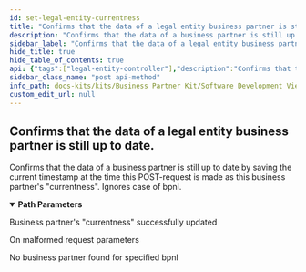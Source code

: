 ```yaml
---
id: set-legal-entity-currentness
title: "Confirms that the data of a legal entity business partner is still up to date."
description: "Confirms that the data of a business partner is still up to date by saving the current timestamp at the time this POST-request is made as this business partner's 'currentness'. Ignores case of bpnl."
sidebar_label: "Confirms that the data of a legal entity business partner is still up to date."
hide_title: true
hide_table_of_contents: true
api: {"tags":["legal-entity-controller"],"description":"Confirms that the data of a business partner is still up to date by saving the current timestamp at the time this POST-request is made as this business partner's \"currentness\". Ignores case of bpnl.","operationId":"setLegalEntityCurrentness","parameters":[{"name":"bpnl","in":"path","description":"BPNL value","required":true,"schema":{"type":"string"}}],"responses":{"200":{"description":"Business partner's \"currentness\" successfully updated"},"400":{"description":"On malformed request parameters"},"404":{"description":"No business partner found for specified bpnl"}},"method":"post","path":"/api/catena/legal-entities/{bpnl}/confirm-up-to-date","servers":[{"url":"http://localhost:8080","description":"Generated server url"}],"info":{"title":"Business Partner Data Management Pool","description":"Service that manages and shares business partner data with other CatenaX services","version":"4.1.0-SNAPSHOT"},"postman":{"name":"Confirms that the data of a legal entity business partner is still up to date.","description":{"content":"Confirms that the data of a business partner is still up to date by saving the current timestamp at the time this POST-request is made as this business partner's \"currentness\". Ignores case of bpnl.","type":"text/plain"},"url":{"path":["api","catena","legal-entities",":bpnl","confirm-up-to-date"],"host":["{{baseUrl}}"],"query":[],"variable":[{"disabled":false,"description":{"content":"(Required) BPNL value","type":"text/plain"},"type":"any","value":"","key":"bpnl"}]},"method":"POST"}}
sidebar_class_name: "post api-method"
info_path: docs-kits/kits/Business Partner Kit/Software Development View/Pool Api/business-partner-data-management-pool
custom_edit_url: null
---
```



## Confirms that the data of a legal entity business partner is still up to date.



Confirms that the data of a business partner is still up to date by saving the current timestamp at the time this POST-request is made as this business partner's "currentness". Ignores case of bpnl.

<details style={{"marginBottom":"1rem"}} data-collapsed={false} open={true}><summary style={{}}><strong>Path Parameters</strong></summary><div><ul><ParamsItem className={"paramsItem"} param={{"name":"bpnl","in":"path","description":"BPNL value","required":true,"schema":{"type":"string"}}}></ParamsItem></ul></div></details><div><ApiTabs><TabItem label={"200"} value={"200"}><div>

Business partner's "currentness" successfully updated

</div><div></div></TabItem><TabItem label={"400"} value={"400"}><div>

On malformed request parameters

</div><div></div></TabItem><TabItem label={"404"} value={"404"}><div>

No business partner found for specified bpnl

</div><div></div></TabItem></ApiTabs></div>
      